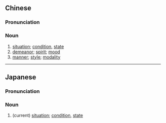 {{also|情态}}
==Chinese==
{{zh-forms|s=情态}}

===Pronunciation===
{{zh-pron
|m=qíngtài
|c=cing4 taai3
|mn=qz,xm,zz:chêng-thài
|cat=n
}}

===Noun===
{{zh-noun}}

# [[situation]]; [[condition]], [[state]]
# [[demeanor]]; [[spirit]]; [[mood]]
# [[manner]]; [[style]]; [[modality]]

----

==Japanese==
{{ja-kanjitab|じょう|たい|yomi=o}}

===Pronunciation===
{{ja-pron|じょうたい|y=o}}

===Noun===
{{ja-noun|じょうたい}}

# (current) [[situation]]; [[condition]], [[state]]